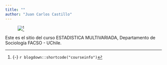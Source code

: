 ```yaml
---
title: ""
author: "Juan Carlos Castillo"
---
```


<figure>
[![](/images/cover_EM.png)](/images/cover_EM.png)^[{-} `r blogdown::shortcode("courseinfo")`]
</figure>

Este es el sitio del curso ESTADISTICA MULTIVARIADA, Departamento de Sociología FACSO - UChile.
